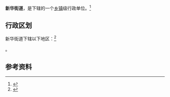 {{中国乡级行政区|21/01/02/002/000}}

'''新华街道'''，是{{PRC admin/fullname|21/01/02/002/000|3}}下辖的一个[[乡镇|乡镇]]级行政单位。<ref>{{PRC admin/ref sgc|{{PRC admin/parent|21/01/02/002/000}}}}</ref>

== 行政区划 ==

新华街道下辖以下地区：<ref>{{PRC admin/ref sgc|21/01/02/002/000}}</ref>

{{PRC admin/children|21/01/02/002/000}}。

== 参考资料 ==

{{reflist}}

{{行政区划小作品}}
{{PRC admin/navcat|21/01/02/002/000}}
